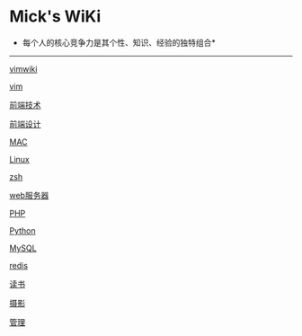 =Mick's WiKi=

*每个人的核心竞争力是其个性、知识、经验的独特组合*
----
[[vim/vimwiki|vimwiki]]

[[vim/vim|vim]]

[[frontend/tech/index|前端技术]]

[[frontend/design/index|前端设计]]

[[os/mac/index|MAC]]

[[os/linux/index|Linux]]

[[os/shell/zsh|zsh]]

[[backend/webserver/index|web服务器]]

[[backend/language/php/index|PHP]]

[[backend/language/python/index|Python]]

[[backend/db/mysql/index|MySQL]]

[[backend/db/redis/index|redis]]

[[reading/index|读书]]

[[photo/index|摄影]]

[[manage/index|管理]]

